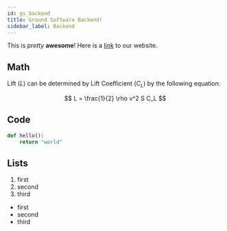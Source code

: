 ```yaml
---
id: gs_backend
title: Ground Software Backend!
sidebar_label: Backend
---
```


This is _pretty_ **awesome**! Here is a [link](https://projectcaelus.org) to our website.

## Math

Lift ($L$) can be determined by Lift Coefficient ($C_L$) by the following equation:

$$
L = \frac{1}{2} \rho v^2 S C_L
$$

## Code

```python
def hello():
    return "world"
```

## Lists

1. first
2. second
3. third

-   first
-   second
-   third
